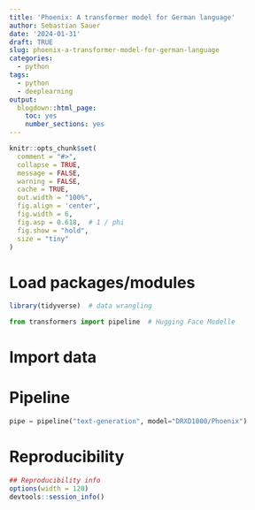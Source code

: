 ```yaml
---
title: 'Phoenix: A transformer model for German language'
author: Sebastian Sauer
date: '2024-01-31'
draft: TRUE
slug: phoenix-a-transformer-model-for-german-language
categories:
  - python
tags:
  - python
  - deeplearning
output:
  blogdown::html_page:
    toc: yes
    number_sections: yes
---
```




```r
knitr::opts_chunk$set(
  comment = "#>",
  collapse = TRUE,
  message = FALSE,
  warning = FALSE,
  cache = TRUE,
  out.width = "100%",
  fig.align = 'center',
  fig.width = 6,
  fig.asp = 0.618,  # 1 / phi
  fig.show = "hold",
  size = "tiny"
)
```



# Load packages/modules

```r
library(tidyverse)  # data wrangling
```


```python
from transformers import pipeline  # Hugging Face Modelle
```


# Import data


# Pipeline

```python
pipe = pipeline("text-generation", model="DRXD1000/Phoenix")
```



# Reproducibility

```r
## Reproducibility info
options(width = 120)
devtools::session_info()
```


